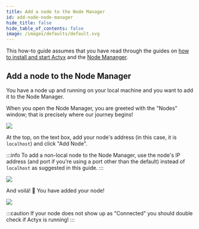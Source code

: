 ```yaml
---
title: Add a node to the Node Manager
id: add-node-node-manager
hide_title: false
hide_table_of_contents: false
image: /images/defaults/default.svg
---
```


This how-to guide assumes that you have read through the guides on [how to install and start Actyx](./install-actyx) and the [Node Mananger](./install-cli-node-manager).

## Add a node to the Node Manager

You have a node up and running on your local machine and you want to add it to the Node Manager.

When you open the Node Manager, you are greeted with the "Nodes" window;
that is precisely where our journey begins!

![](../../../images/how-to/local-development/add-node/add-1.png)

At the top, on the text box, add your node's address (in this case, it is `localhost`) and click "Add Node".

:::info
To add a non-local node to the Node Manager, use the node's IP address
(and port if you're using a port other than the default) instead of `localhost` as suggested in this guide.
:::

![](../../../images/how-to/local-development/add-node/add-2.png)

And voilá! 🎉 You have added your node!

![](../../../images/how-to/local-development/add-node/add-3.png)

:::caution
If your node does not show up as "Connected" you should double check if Actyx is running!
:::
